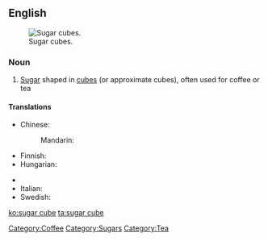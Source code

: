 ==English==
[[Image:Sugarcubes.jpg|thumb|Sugar cubes.]]

===Noun===
{{en-noun}}

# [[sugar|Sugar]] shaped in [[cube]]s (or approximate cubes), often used for coffee or tea

====Translations====
{{trans-top|sugar shaped in cubes}}
* Chinese:
*: Mandarin: {{t-|cmn|方糖|tr=fāngtáng|sc=Hani}}
* Finnish: {{t-|fi|sokeripala}}
* Hungarian: {{t-|hu|kockacukor}}
{{trans-mid}}
* {{trreq|Icelandic}}
* Italian: {{t+|it|zolletta|f}}
* Swedish: {{t|sv|sockerbit|c}}
{{trans-bottom}}

[[Category:Coffee]]
[[Category:Sugars]]
[[Category:Tea]]

[[ko:sugar cube]]
[[ta:sugar cube]]